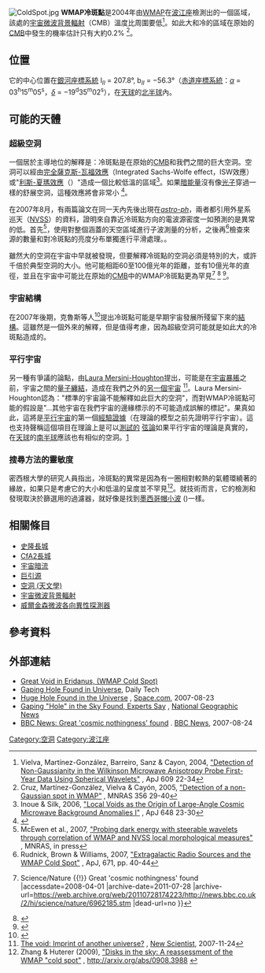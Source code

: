 [[File:ColdSpot.jpg|thumb]]
'''WMAP冷斑點'''是2004年由[[WMAP|WMAP]]在[[波江座|波江座]]檢測出的一個區域，該處的[[宇宙微波背景輻射|宇宙微波背景輻射]]（CMB）溫度比周圍要低<ref>Vielva, Martínez-González, Barreiro, Sanz & Cayon, 2004, [http://arxiv.org/abs/astro-ph/0310273 "Detection of Non-Gaussianity in the Wilkinson Microwave Anisotropy Probe First-Year Data Using Spherical Wavelets"] {{Wayback|url=http://arxiv.org/abs/astro-ph/0310273 |date=20220121142617 }}, ApJ 609 22-34</ref>。如此大和冷的區域在原始的[[宇宙微波背景輻射|CMB]]中發生的機率估計只有大約0.2% <ref>Cruz, Martínez-González, Vielva & Cayón, 2005, [http://arxiv.org/abs/astro-ph/0405341 "Detection of a non-Gaussian spot in WMAP"] {{Wayback|url=http://arxiv.org/abs/astro-ph/0405341 |date=20211117100512 }}, MNRAS 356 29-40</ref>。

== 位置 ==

它的中心位置在[[銀河座標系統|銀河座標系統]] l<sub>''II''</sub> = 207.8°, b<sub>''II''</sub> = −56.3°（[[赤道座標系統|赤道座標系統]]：[[赤經|''α'']] = 03<sup>h</sup>15<sup>m</sup>05<sup>s</sup>，[[赤緯|''δ'']] = −19<sup>d</sup>35<sup>m</sup>02<sup>s</sup>），在[[天球|天球]]的[[北半球|北半球]]內。

== 可能的天體 ==
=== 超級空洞 ===

一個居於主導地位的解釋是：冷斑點是在原始的[[宇宙微波背景輻射|CMB]]和我們之間的巨大空洞。空洞可以經由[[薩克斯-瓦福效應|完全薩克斯-瓦福效應]]（Integrated Sachs-Wolfe effect，ISW效應）或"[[利斯-夏瑪效應|利斯-夏瑪效應]]（{{lang|en|Rees-Sciama effect}}）"造成一個比較低溫的區域<ref>Inoue & Silk, 2006, [http://arxiv.org/abs/astro-ph/0602478 "Local Voids as the Origin of Large-Angle Cosmic Microwave Background Anomalies I"] {{Wayback|url=http://arxiv.org/abs/astro-ph/0602478 |date=20220401074408 }}, ApJ 648 23-30</ref>。如果[[暗能量|暗能量]]沒有像[[光子|光子]]穿過一樣的舒展空洞，這種效應將會非常小  <ref>{{Cite web |url=http://www.centauri-dreams.org/?p=1427 |title=Centauri Dreams » Blog Archive » Dark Energy Paints the Void<!-- Bot generated title --> |access-date=2008-04-01 |archive-date=2017-01-18 |archive-url=https://web.archive.org/web/20170118141609/http://www.centauri-dreams.org/?p=1427 }}</ref>。

在2007年8月，有兩篇論文在同一天內先後出現在[[arXiv|''astro-ph'']]，兩者都引用外星系巡天（[[NVSS|NVSS]]）的資料，證明來自靠近冷斑點方向的電波源密度一如預測的是異常的低。首先<ref>McEwen et al., 2007, [http://arxiv.org/abs/0704.0626 "Probing dark energy with steerable wavelets through correlation of WMAP and NVSS local morphological measures"] {{Wayback|url=http://arxiv.org/abs/0704.0626 |date=20190218084302 }}, MNRAS, in press</ref>，使用對整個涵蓋的天空區域進行子波測量的分析，之後再<ref>Rudnick, Brown & Williams, 2007, [http://arxiv.org/abs/0704.0908 "Extragalactic Radio Sources and the WMAP Cold Spot"] {{Wayback|url=http://arxiv.org/abs/0704.0908 |date=20211117100512 }}, ApJ, 671, pp. 40-44</ref>檢查來源的數量和對冷斑點的亮度分布單獨進行平滑處理。。

雖然大的空洞在宇宙中早就被發現，但要解釋冷斑點的空洞必須是特別的大，或許千倍於典型空洞的大小。他可能相距60至100億光年的距離，並有10億光年的直徑，並且在宇宙中可能比在原始的[[宇宙微波背景輻射|CMB]]中的WMAP冷斑點更為罕見<ref>{{Cite web |url=http://news.bbc.co.uk/2/hi/science/nature/6962185.stm |title=BBC NEWS {{!}} Science/Nature {{!}} Great 'cosmic nothingness' found<!-- Bot generated title --> |accessdate=2008-04-01 |archive-date=2011-07-28 |archive-url=https://web.archive.org/web/20110728174223/http://news.bbc.co.uk/2/hi/science/nature/6962185.stm |dead-url=no }}</ref> <ref>{{Cite web |url=http://www.nrao.edu/pr/2007/coldspot/ |title=Astronomers Find Enormous Hole in the Universe (August 2007) |accessdate=2008-04-01 |archive-date=2017-09-16 |archive-url=https://web.archive.org/web/20170916085320/http://www.nrao.edu/pr/2007/coldspot/ |dead-url=no }}</ref> <ref>{{Cite web |url=http://www.nrao.edu/pr/2007/coldspot/graphics.shtml |title=graphics |access-date=2008-04-01 |archive-date=2022-03-30 |archive-url=https://web.archive.org/web/20220330031942/https://www.nrao.edu/pr/2007/coldspot/graphics.shtml }}</ref>。

=== 宇宙結構 ===

在2007年後期，克魯斯等人<ref>{{cite journal| journal=Science| doi=10.1126/science.1148694| title=A Cosmic Microwave Background Feature Consistent with a Cosmic Texture| first=M.| last=Cruz| coauthors=N. Turok, P. Vielva, E. Martínez-González, M. Hobson| url=http://www.sciencemag.org/cgi/content/abstract/1148694| accessdate=2007-10-25| year=2007| volume=318| pages=1612| archive-date=2007-10-28| archive-url=https://web.archive.org/web/20071028075624/http://www.sciencemag.org/cgi/content/abstract/1148694| dead-url=no}}</ref>提出冷斑點可能是早期宇宙發展所殘留下來的[[宇宙結構|結構]]。這雖然是一個外來的解釋，但是值得考慮，因為超級空洞可能就是如此大的冷斑點造成的。

=== 平行宇宙 ===

另一種有爭議的論點，由[[Laura_Mersini|Laura Mersini-Houghton]]提出，可能是在[[宇宙暴脹|宇宙暴脹]]之前，宇宙之間的[[量子纏結|量子纏結]]，造成在我們之外的[[多重宇宙|另一個宇宙]] <ref>[http://space.newscientist.com/article/mg19626311.400-the-void-imprint-of-another-universe.html The void: Imprint of another universe?] {{Wayback|url=http://space.newscientist.com/article/mg19626311.400-the-void-imprint-of-another-universe.html |date=20080509154528 }}, [[New_Scientist|New Scientist]], 2007-11-24</ref>。Laura Mersini-Houghton認為："標準的宇宙論不能解釋如此巨大的空洞"，而對WMAP冷斑點可能的假設是"…其他宇宙在我們宇宙的邊緣標示的不可能造成誤解的標記"。果真如此，這將是[[平行宇宙|平行宇宙]]的第一個[[經驗證據|經驗證據]]（在理論的模型之前先證明平行宇宙）。這也支持聲稱這個項目在理論上是可以[[可試性|測試的]] [[弦論|弦論]]如果平行宇宙的理論是真實的，在[[天球|天球]]的[[南半球|南半球]]應該也有相似的空洞。[https://web.archive.org/web/20080126153010/http://www.paternitytestinglabs.com/evidence-for-a-parallel-universe/]

=== 搜尋方法的靈敏度 ===
密西根大學的研究人員指出，冷斑點的異常是因為有一圈相對較熱的氣體環繞著的緣故，如果只是考慮它的大小和低溫的呈度並不罕見<ref>Zhang & Huterer (2009), [http://arxiv.org/abs/0908.3988 "Disks in the sky: A reassessment of the WMAP "cold spot"] {{Wayback|url=http://arxiv.org/abs/0908.3988 |date=20211117100514 }}, http://arxiv.org/abs/0908.3988 {{Wayback|url=http://arxiv.org/abs/0908.3988 |date=20211117100514 }}</ref>。就技術而言，它的檢測和發現取決於篩選用的過濾器，就好像是找到[[墨西哥帽小波|墨西哥帽小波]] ({{lang|en|Mexican hat wavelet}})一樣。

== 相關條目 ==
* [[史隆長城|史隆長城]]
* [[CfA2長城|CfA2長城]]
* [[宇宙暗流|宇宙暗流]]
* [[巨引源|巨引源]]
* [[空洞_(天文學)|空洞 (天文學)]]
* [[宇宙微波背景輻射|宇宙微波背景輻射]]
* [[威爾金森微波各向異性探測器|威爾金森微波各向異性探測器]]

== 參考資料 ==
{{Reflist}}
{{refend}}

== 外部連結 ==
* [http://www.solstation.com/x-objects/greatvoi.htm Great Void in Eridanus, (WMAP Cold Spot)] {{Wayback|url=http://www.solstation.com/x-objects/greatvoi.htm |date=20220401210624 }}
* [https://web.archive.org/web/20070930032951/http://www.dailytech.com/Gaping+Hole+Found+in+Universe/article8598.htm Gaping Hole Found in Universe], Daily Tech
* [http://www.space.com/scienceastronomy/070823_huge_hole.html Huge Hole Found in the Universe] {{Wayback|url=http://www.space.com/scienceastronomy/070823_huge_hole.html |date=20210210225908 }}, [[Space.com|Space.com]], 2007-08-23
* [http://news.nationalgeographic.com/news/2007/08/070824-hole-sky.html Gaping "Hole" in the Sky Found, Experts Say] {{Wayback|url=http://news.nationalgeographic.com/news/2007/08/070824-hole-sky.html |date=20161229135656 }}, [[National_Geographic_News|National Geographic News]]
* [http://news.bbc.co.uk/1/hi/sci/tech/6962185.stm BBC News: Great 'cosmic nothingness' found] {{Wayback|url=http://news.bbc.co.uk/1/hi/sci/tech/6962185.stm |date=20090215060403 }}. [[BBC_News|BBC News]], 2007-08-24

[[Category:空洞|Category:空洞]]
[[Category:波江座|Category:波江座]]